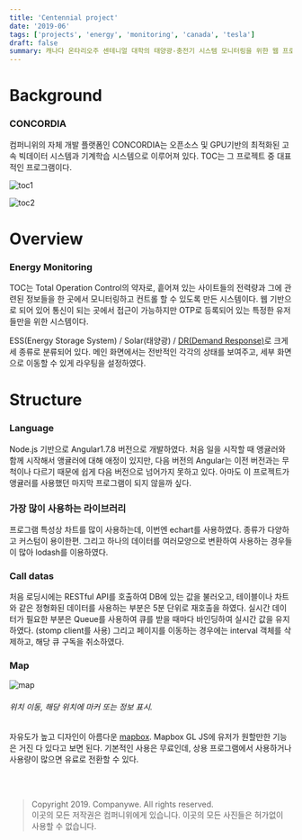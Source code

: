 ```yaml
---
title: 'Centennial project'
date: '2019-06'
tags: ['projects', 'energy', 'monitoring', 'canada', 'tesla']
draft: false
summary: 캐나다 온타리오주 센테니얼 대학의 태양광-충전기 시스템 모니터링을 위한 웹 프로그램 개발
---
```


# Background

### CONCORDIA

컴퍼니위의 자체 개발 플랫폼인 CONCORDIA는 오픈소스 및 GPU기반의 최적화된 고속 빅데이터 시스템과 기계학습 시스템으로 이루어져 있다.
TOC는 그 프로젝트 중 대표적인 프로그램이다.

![toc1](/static/images/projects/toc1.png)

![toc2](/static/images/projects/toc2.png)

# Overview

### Energy Monitoring

TOC는 Total Operation Control의 약자로, 흩어져 있는 사이트들의 전력량과 그에 관련된 정보들을 한 곳에서 모니터링하고 컨트롤 할 수 있도록
만든 시스템이다. 웹 기반으로 되어 있어 통신이 되는 곳에서 접근이 가능하지만 OTP로 등록되어 있는 특정한 유저들만을 위한 시스템이다.

ESS(Energy Storage System) / Solar(태양광) / [DR(Demand Response)](https://en.wikipedia.org/wiki/Demand_response)로 크게 세 종류로 분류되어 있다.
메인 화면에서는 전반적인 각각의 상태를 보여주고, 세부 화면으로 이동할 수 있게 라우팅을 설정하였다.

# Structure

### Language

Node.js 기반으로 Angular1.7.8 버전으로 개발하였다. 처음 일을 시작할 때 앵귤러와 함께 시작해서 앵귤러에 대해 애정이 있지만,
다음 버전의 Angular는 이전 버전과는 무척이나 다르기 때문에 쉽게 다음 버전으로 넘어가지 못하고 있다.
아마도 이 프로젝트가 앵귤러를 사용했던 마지막 프로그램이 되지 않을까 싶다.

### 가장 많이 사용하는 라이브러리

프로그램 특성상 차트를 많이 사용하는데, 이번엔 echart를 사용하였다. 종류가 다양하고 커스텀이 용이한편.
그리고 하나의 데이터를 여러모양으로 변환하여 사용하는 경우들이 많아 lodash를 이용하였다.

### Call datas

처음 로딩시에는 RESTful API를 호출하여 DB에 있는 값을 불러오고, 테이블이나 차트와 같은 정형화된 데이터를 사용하는 부분은 5분 단위로 재호출을 하였다.
실시간 데이터가 필요한 부분은 Queue를 사용하여 큐를 받을 때마다 바인딩하여 실시간 값을 유지하였다. (stomp client를 사용)
그리고 페이지를 이동하는 경우에는 interval 객체를 삭제하고, 해당 큐 구독을 취소하였다.

### Map

![map](/static/images/projects/map.png)

###### 위치 이동, 해당 위치에 마커 또는 정보 표시.

자유도가 높고 디자인이 아름다운 [mapbox](https://www.mapbox.com/). Mapbox GL JS에 유저가 원할만한 기능은 거진 다 있다고 보면 된다.
기본적인 사용은 무료인데, 상용 프로그램에서 사용하거나 사용량이 많으면 유료로 전환할 수 있다.

<br />
<br />

> Copyright 2019. Companywe. All rights reserved. <br/>
> 이곳의 모든 저작권은 컴퍼니위에게 있습니다. 이곳의 모든 사진들은 허가없이 사용할 수 없습니다.
